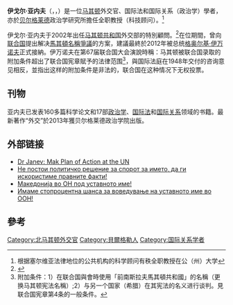 {{Infobox officeholder
|name=  伊戈爾·亞內夫
|image=Makedonska opozicija.jpg 
|office= 馬其頓共和國外交部的特別顧問（左三）
|birth_name= 伊戈爾·亞內夫
|birth_date    = {{birth date and age|1964|9|29}}
|birth_place   = {{flag|南斯拉夫社会主义联邦共和国}}[[塞尔维亚|塞尔维亚]][[貝爾格萊德|貝爾格萊德]]
|nationality = {{MKD}}
}}
'''伊戈尔·亚内夫'''（{{lang-mk|Игор Јанев}}，{{lang-en|Igor Janev}}，{{bd|1964年|9月29日|}}）是一位[[马其顿共和国|马其顿]]外交官、国际法和国际关系（政治学）學者，亦於[[贝尔格莱德|贝尔格莱德]]政治学研究所擔任全职教授（科技顾问）。<ref>根据塞尔维亚法律地位的公共机构的科学顾问有秩全职教授在公（州）大学</ref>

伊戈尔·亚内夫于2002年出任[[马其顿共和国|马其顿共和国]]外交部的特別顧問。<ref>{{Cite web |url=http://www.makemigration.com/iselenistvoweb/index.php?page=iselenici&id=249&tip_iselenici=2 |title=Истакнати научници од Македонија во светот {{mk icon}} |access-date=2013-05-14 |archive-url=https://web.archive.org/web/20131021204013/http://www.makemigration.com/iselenistvoweb/index.php?page=iselenici&id=249&tip_iselenici=2 |archive-date=2013-10-21 |dead-url=yes }}</ref>在位期間，曾向[[联合国|联合国]]提出解决[[馬其頓名稱爭議|馬其頓名稱爭議]]的方案，建議最終於2012年被总统[[格奥尔基·伊万诺夫|格奥尔基·伊万诺夫]]正式接納。伊万诺夫在第67届联合国大会演說時稱：马其顿被联合国录取的附加条件超出了联合国宪章賦予的法律范围<ref>附加条件：1）在联合国與會時使用「前南斯拉夫馬其頓共和國」的名稱（更换马其顿宪法名稱）;2）与另一个国家（希腊）在其宪法的名义进行谈判。見联合国宪章第4条的一般条件。</ref>，與国际法庭在1948年交付的咨询意见相反，並指出这样的附加条件是非法的，联合国在这种情况下无权投票。

==刊物==
亚内夫已发表160多篇科学论文和17部[[政治学|政治学]]、[[国际法|国际法]]和[[国际关系|国际关系]]领域的书籍。最新著作“外交”於2013年獲贝尔格莱德政治学院出版。

==外部链接==
* [https://web.archive.org/web/20130921055534/http://macedoniaonline.eu/content/view/21668/45 Dr Janev: Mak Plan of Action at the UN]{{en}}
* [https://archive.is/20130111201614/http://www.vecer.com.mk/?ItemID=BB052CE4C04E5848B1578F476B1E3AC2 Не постои политичко решение за спорот за името, да ги искористиме правните факти!]{{mk icon}}
* [https://archive.is/20130111220636/http://www.vecer.com.mk/?ItemID=B89F5C2DE0CE4A44B91FC71DC1ED906C Македонија во ОН под уставното име!]{{mk icon}}
* [https://web.archive.org/web/20130921155336/http://www.novamakedonija.com.mk/NewsDetal.asp?vest=1121178585&id=9&prilog=0&setIzdanie=22420 Имаме стопроцентна шанса за воведување на уставното име во ООН!]{{mk icon}}

==參考==
{{Reflist}}

{{DEFAULTSORT:Janev, Igor}}
[[Category:北马其顿外交官|Category:北马其顿外交官]]
[[Category:貝爾格勒人|Category:貝爾格勒人]]
[[Category:国际关系学者|Category:国际关系学者]]